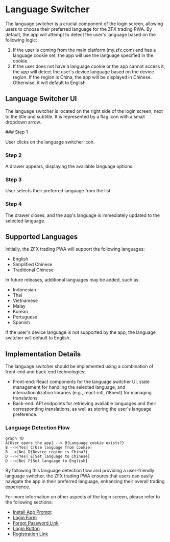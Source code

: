 
# Language Switcher

The language switcher is a crucial component of the login screen, allowing users to choose their preferred language for the ZFX trading PWA. By default, the app will attempt to detect the user's language based on the following logic:

1. If the user is coming from the main platform (my.zfx.com) and has a language cookie set, the app will use the language specified in the cookie.
2. If the user does not have a language cookie or the app cannot access it, the app will detect the user's device language based on the device region. If the region is China, the app will be displayed in Chinese. Otherwise, it will default to English.

## Language Switcher UI

The language switcher is located on the right side of the login screen, next to the title and subtitle. It is represented by a flag icon with a small dropdown arrow.

<Steps>
### Step 1

User clicks on the language switcher icon.

### Step 2

A drawer appears, displaying the available language options.

### Step 3

User selects their preferred language from the list.

### Step 4

The drawer closes, and the app's language is immediately updated to the selected language.
</Steps>

## Supported Languages

Initially, the ZFX trading PWA will support the following languages:

- English
- Simplified Chinese
- Traditional Chinese

In future releases, additional languages may be added, such as:

- Indonesian
- Thai
- Vietnamese
- Malay
- Korean
- Portuguese
- Spanish

<Callout type="info">
If the user's device language is not supported by the app, the language switcher will default to English.
</Callout>

## Implementation Details

The language switcher should be implemented using a combination of front-end and back-end technologies:

- Front-end: React components for the language switcher UI, state management for handling the selected language, and internationalization libraries (e.g., react-intl, i18next) for managing translations.
- Back-end: API endpoints for retrieving available languages and their corresponding translations, as well as storing the user's language preference.

### Language Detection Flow

```mermaid
graph TD
A[User opens the app] --> B{Language cookie exists?}
B -->|Yes| C[Use language from cookie]
B -->|No| D{Device region is China?}
D -->|Yes| E[Set language to Chinese]
D -->|No| F[Set language to English]
```

By following this language detection flow and providing a user-friendly language switcher, the ZFX trading PWA ensures that users can easily navigate the app in their preferred language, enhancing their overall trading experience.

For more information on other aspects of the login screen, please refer to the following sections:

- [Install App Prompt](/login-screen/install-app-prompt)
- [Login Form](/login-screen/login-form)
- [Forgot Password Link](/login-screen/forgot-password-link)
- [Login Button](/login-screen/login-button)
- [Registration Link](/login-screen/registration-link)